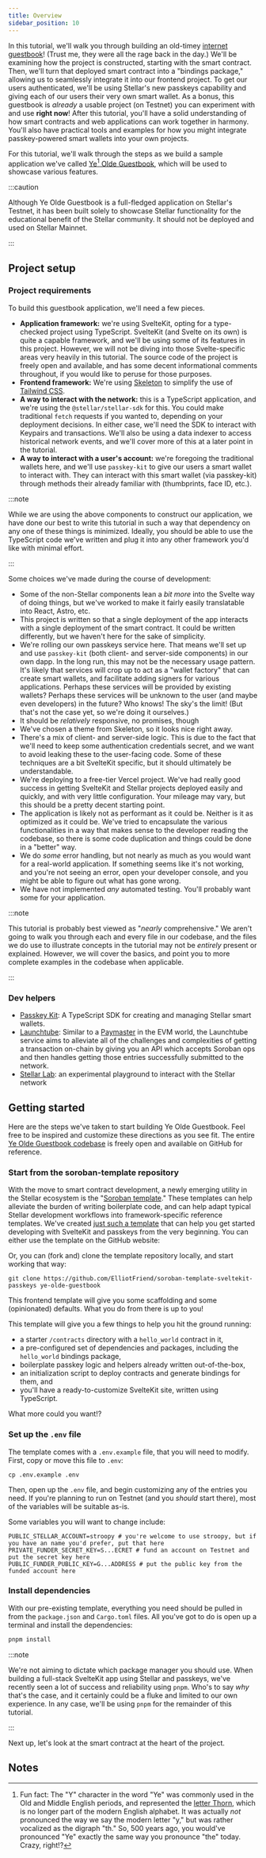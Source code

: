 ```yaml
---
title: Overview
sidebar_position: 10
---
```


In this tutorial, we'll walk you through building an old-timey [internet guestbook](https://en.wikipedia.org/wiki/Guestbook)! (Trust me, they were all the rage back in the day.) We'll be examining how the project is constructed, starting with the smart contract. Then, we'll turn that deployed smart contract into a "bindings package," allowing us to seamlessly integrate it into our frontend project. To get our users authenticated, we'll be using Stellar's new passkeys capability and giving each of our users their very own smart wallet. As a bonus, this guestbook is _already_ a usable project (on Testnet) you can experiment with and use **right now**! After this tutorial, you'll have a solid understanding of how smart contracts and web applications can work together in harmony. You'll also have practical tools and examples for how you might integrate passkey-powered smart wallets into your own projects.

For this tutorial, we'll walk through the steps as we build a sample application we've called [Ye](https://ye-olde-guestbook.vercel.app)[^1][ Olde Guestbook](https://ye-olde-guestbook.vercel.app), which will be used to showcase various features.

:::caution

Although Ye Olde Guestbook is a full-fledged application on Stellar's Testnet, it has been built solely to showcase Stellar functionality for the educational benefit of the Stellar community. It should not be deployed and used on Stellar Mainnet.

:::

## Project setup

### Project requirements

To build this guestbook application, we'll need a few pieces.

- **Application framework:** we're using SvelteKit, opting for a type-checked project using TypeScript. SvelteKit (and Svelte on its own) is quite a capable framework, and we'll be using some of its features in this project. However, we will not be diving into those Svelte-specific areas very heavily in this tutorial. The source code of the project is freely open and available, and has some decent informational comments throughout, if you would like to peruse for those purposes.
- **Frontend framework:** We're using [Skeleton](https://www.skeleton.dev/) to simplify the use of [Tailwind CSS](https://tailwindcss.com/).
- **A way to interact with the network:** this is a TypeScript application, and we're using the `@stellar/stellar-sdk` for this. You could make traditional `fetch` requests if you wanted to, depending on your deployment decisions. In either case, we'll need the SDK to interact with Keypairs and transactions. We'll also be using a data indexer to access historical network events, and we'll cover more of this at a later point in the tutorial.
- **A way to interact with a user's account:** we're foregoing the traditional wallets here, and we'll use `passkey-kit` to give our users a smart wallet to interact with. They can interact with this smart wallet (via passkey-kit) through methods their already familiar with (thumbprints, face ID, etc.).

:::note

While we are using the above components to construct our application, we have done our best to write this tutorial in such a way that dependency on any one of these things is minimized. Ideally, you should be able to use the TypeScript code we've written and plug it into any other framework you'd like with minimal effort.

:::

Some choices we've made during the course of development:

- Some of the non-Stellar components lean a _bit more_ into the Svelte way of doing things, but we've worked to make it fairly easily translatable into React, Astro, etc.
- This project is written so that a single deployment of the app interacts with a single deployment of the smart contract. It could be written differently, but we haven't here for the sake of simplicity.
- We're rolling our own passkeys service here. That means we'll set up and use `passkey-kit` (both client- and server-side components) in our own dapp. In the long run, this may not be the necessary usage pattern. It's likely that services will crop up to act as a "wallet factory" that can create smart wallets, and facilitate adding signers for various applications. Perhaps these services will be provided by existing wallets? Perhaps these services will be unknown to the user (and maybe even developers) in the future? Who knows! The sky's the limit! (But that's not the case yet, so we're doing it ourselves.)
- It should be _relatively_ responsive, no promises, though
- We've chosen a theme from Skeleton, so it looks nice right away.
- There's a mix of client- and server-side logic. This is due to the fact that we'll need to keep some authentication credentials secret, and we want to avoid leaking these to the user-facing code. Some of these techniques are a bit SvelteKit specific, but it should ultimately be understandable.
- We're deploying to a free-tier Vercel project. We've had really good success in getting SvelteKit and Stellar projects deployed easily and quickly, and with very little configuration. Your mileage may vary, but this should be a pretty decent starting point.
- The application is likely not as performant as it could be. Neither is it as optimized as it could be. We've tried to encapsulate the various functionalities in a way that makes sense to the developer reading the codebase, so there is some code duplication and things could be done in a "better" way.
- We do _some_ error handling, but not nearly as much as you would want for a real-world application. If something seems like it's not working, and you're not seeing an error, open your developer console, and you might be able to figure out what has gone wrong.
- We have not implemented _any_ automated testing. You'll probably want some for your application.

:::note

This tutorial is probably best viewed as "_nearly_ comprehensive." We aren't going to walk you through each and every file in our codebase, and the files we do use to illustrate concepts in the tutorial may not be _entirely_ present or explained. However, we will cover the basics, and point you to more complete examples in the codebase when applicable.

:::

### Dev helpers

- [Passkey Kit](https://github.com/kalepail/passkey-kit): A TypeScript SDK for creating and managing Stellar smart wallets.
- [Launchtube](https://launchtube.xyz): Similar to a [Paymaster](https://eips.ethereum.org/EIPS/eip-4337#extension-paymasters) in the EVM world, the Launchtube service aims to alleviate all of the challenges and complexities of getting a transaction on-chain by giving you an API which accepts Soroban ops and then handles getting those entries successfully submitted to the network.
- [Stellar Lab](https://lab.stellar.org): an experimental playground to interact with the Stellar network

## Getting started

Here are the steps we've taken to start building Ye Olde Guestbook. Feel free to be inspired and customize these directions as you see fit. The entire [Ye Olde Guestbook codebase](https://github.com/elliotfriend/ye-olde-guestbook) is freely open and available on GitHub for reference.

### Start from the soroban-template repository

With the move to smart contract development, a newly emerging utility in the Stellar ecosystem is the "[Soroban template](https://developers.stellar.org/docs/build/guides/dapps/soroban-contract-init-template)." These templates can help alleviate the burden of writing boilerplate code, and can help adapt typical Stellar development workflows into framework-specific reference templates. We've created [just such a template](https://github.com/ElliotFriend/soroban-template-sveltekit-passkeys) that can help you get started developing with SvelteKit and passkeys from the very beginning. You can either use the template on the GitHub website:

Or, you can (fork and) clone the template repository locally, and start working that way:

```shell
git clone https://github.com/ElliotFriend/soroban-template-sveltekit-passkeys ye-olde-guestbook
```

This frontend template will give you some scaffolding and some (opinionated) defaults. What you do from there is up to you!

This template will give you a few things to help you hit the ground running:

- a starter `/contracts` directory with a `hello_world` contract in it,
- a pre-configured set of dependencies and packages, including the `hello_world` bindings package,
- boilerplate passkey logic and helpers already written out-of-the-box,
- an initialization script to deploy contracts and generate bindings for them, and
- you'll have a ready-to-customize SvelteKit site, written using TypeScript.

What more could you want!?

### Set up the `.env` file

The template comes with a `.env.example` file, that you will need to modify. First, copy or move this file to `.env`:

```shell
cp .env.example .env
```

Then, open up the `.env` file, and begin customizing any of the entries you need. If you're planning to run on Testnet (and you _should_ start there), most of the variables will be suitable as-is.

Some variables you will want to change include:

```shell
PUBLIC_STELLAR_ACCOUNT=stroopy # you're welcome to use stroopy, but if you have an name you'd prefer, put that here
PRIVATE_FUNDER_SECRET_KEY=S...ECRET # fund an account on Testnet and put the secret key here
PUBLIC_FUNDER_PUBLIC_KEY=G...ADDRESS # put the public key from the funded account here
```

### Install dependencies

With our pre-existing template, everything you need should be pulled in from the `package.json` and `Cargo.toml` files. All you've got to do is open up a terminal and install the dependencies:

```bash
pnpm install
```

:::note

We're not aiming to dictate which package manager you should use. When building a full-stack SvelteKit app using Stellar and passkeys, we've recently seen a lot of success and reliability using `pnpm`. Who's to say _why_ that's the case, and it certainly could be a fluke and limited to our own experience. In any case, we'll be using `pnpm` for the remainder of this tutorial.

:::

Next up, let's look at the smart contract at the heart of the project.

## Notes

[^1]: Fun fact: The "Y" character in the word "Ye" was commonly used in the Old and Middle English periods, and represented the [letter Thorn](<https://en.wikipedia.org/wiki/Thorn_(letter)>), which is no longer part of the modern English alphabet. It was actually _not_ pronounced the way we say the modern letter "y," but was rather vocalized as the digraph "th." So, 500 years ago, you would've pronounced "Ye" exactly the same way you pronounce "the" today. Crazy, right!?
